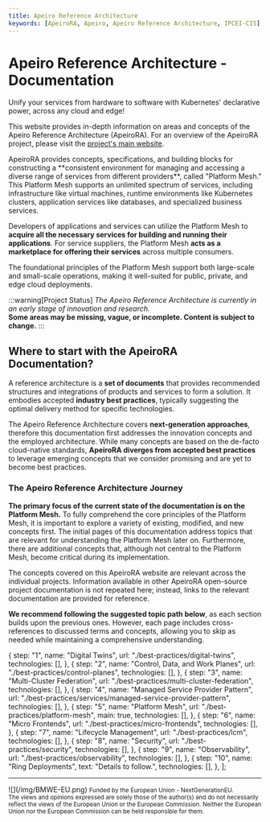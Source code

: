 ```yaml
---
title: Apeiro Reference Architecture
keywords: [ApeiroRA, Apeiro, Apeiro Reference Architecture, IPCEI-CIS]
---
```


# Apeiro Reference Architecture - Documentation

<div class="apeiro-catch">
Unify your services from hardware to software with Kubernetes' declarative power, across any cloud and edge!
</div>

This website provides in-depth information on areas and concepts of the Apeiro Reference Architecture (ApeiroRA).
For an overview of the ApeiroRA project, please visit the [project's main website](https://apeirora.eu).


<div class="apeiro-box apeiro-summary shadow--lw">
ApeiroRA provides concepts, specifications, and building blocks for constructing a **consistent environment for managing and accessing a diverse range of services from different providers**, called "<Term>Platform Mesh</Term>."
This Platform Mesh supports an unlimited spectrum of services, including infrastructure like virtual machines, runtime environments like Kubernetes clusters, application services like databases, and specialized business services.

Developers of applications and services can utilize the Platform Mesh to **acquire all the necessary services for building and running their applications**.
For service suppliers, the Platform Mesh **acts as a marketplace for offering their services** across multiple consumers.

The foundational principles of the Platform Mesh support both large-scale and small-scale operations, making it well-suited for public, private, and edge cloud deployments.
</div>

:::warning[Project Status]
*The Apeiro Reference Architecture is currently in an early stage of innovation and research.*<br/>
**Some areas may be missing, vague, or incomplete. Content is subject to change.**
:::


## Where to start with the ApeiroRA Documentation?

A reference architecture is a **set of documents** that provides recommended structures and integrations of products and services to form a solution.
It embodies accepted **industry best practices**, typically suggesting the optimal delivery method for specific technologies.

The Apeiro Reference Architecture covers **next-generation approaches**, therefore this documentation first addresses the innovation concepts and the employed architecture.
While many concepts are based on the de-facto cloud-native standards, **ApeiroRA diverges from accepted best practices** to leverage emerging concepts that we consider promising and are yet to become best practices.


### The Apeiro Reference Architecture Journey

**The primary focus of the current state of the documentation is on the <Term>Platform Mesh</Term>.**
To fully comprehend the core principles of the Platform Mesh, it is important to explore a variety of existing, modified, and new concepts first.
The initial pages of this documentation address topics that are relevant for understanding the Platform Mesh later on.
Furthermore, there are additional concepts that, although not central to the Platform Mesh, become critical during its implementation.

The concepts covered on this ApeiroRA website are relevant across the individual projects.
Information available in other ApeiroRA open-source project documentation is not repeated here;
instead, links to the relevant documentation are provided for reference.

**We recommend following the suggested topic path below**, as each section builds upon the previous ones.
However, each page includes cross-references to discussed terms and concepts, allowing you to skip as needed while maintaining a comprehensive understanding.

  {
    step: "1",
    name: "Digital Twins",
    url: "./best-practices/digital-twins",
    technologies: [],
  },
  {
    step: "2",
    name: "Control, Data, and Work Planes",
    url: "./best-practices/control-planes",
    technologies: [],
  },
  {
    step: "3",
    name: "Multi-Cluster Federation",
    url: "./best-practices/multi-cluster-federation",
    technologies: [],
  },
  {
    step: "4",
    name: "Managed Service Provider Pattern",
    url: "./best-practices/services/managed-service-provider-pattern",
    technologies: [],
  },
  {
    step: "5",
    name: "Platform Mesh",
    url: "./best-practices/platform-mesh",
    main: true,
    technologies: [],
  },
  {
    step: "6",
    name: "Micro Frontends",
    url: "./best-practices/micro-frontends",
    technologies: [],
  },
  {
    step: "7",
    name: "Lifecycle Management",
    url: "./best-practices/lcm",
    technologies: [],
  },
  {
    step: "8",
    name: "Security",
    url: "./best-practices/security",
    technologies: [],
  },
  {
    step: "9",
    name: "Observability",
    url: "./best-practices/observability",
    technologies: [],
  },
  {
    step: "10",
    name: "Ring Deployments",
    text: "Details to follow.",
    technologies: [],
  },
];

<Journey steps={steps} />

----

<ApeiroImage width='50%'>
![](/img/BMWE-EU.png)
<small>
Funded by the European Union - NextGenerationEU.<br/>
The views and opinions expressed are solely those of the author(s) and do not necessarily reflect the views of the European Union or the European Commission. Neither the European Union nor the European Commission can be held responsible for them.
</small>
</ApeiroImage>